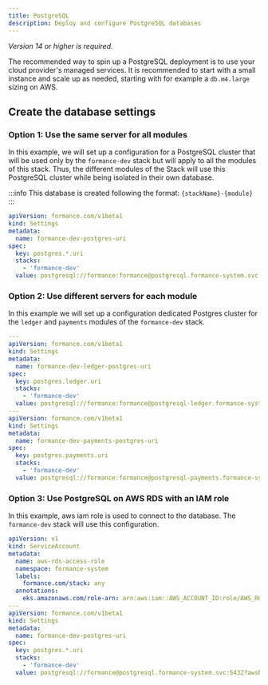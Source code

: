 ```yaml
---
title: PostgreSQL
description: Deploy and configure PostgreSQL databases
---
```


_Version 14 or higher is required._

The recommended way to spin up a PostgreSQL deployment is to use your cloud provider's managed services. It is recommended to start with a small instance and scale up as needed, starting with for example a `db.m4.large` sizing on AWS.


## Create the database settings

### Option 1: Use the same server for all modules

In this example, we will set up a configuration for a PostgreSQL cluster that will be used only by the `formance-dev` stack but will apply to all the modules of this stack.
Thus, the different modules of the Stack will use this PostgreSQL cluster while being isolated in their own database.

:::info
This database is created following the format: `{stackName}-{module}`
:::

```yaml
apiVersion: formance.com/v1beta1
kind: Settings
metadata:
  name: formance-dev-postgres-uri
spec:
  key: postgres.*.uri
  stacks:
    - 'formance-dev'
  value: postgresql://formance:formance@postgresql.formance-system.svc:5432?disableSSLMode=true
```

### Option 2: Use different servers for each module

In this example we will set up a configuration dedicated Postgres cluster for the `ledger` and `payments` modules of the `formance-dev` stack.

```yaml
---
apiVersion: formance.com/v1beta1
kind: Settings
metadata:
  name: formance-dev-ledger-postgres-uri
spec:
  key: postgres.ledger.uri
  stacks:
    - 'formance-dev'
  value: postgresql://formance:formance@postgresql-ledger.formance-system.svc:5432?disableSSLMode=true
---
apiVersion: formance.com/v1beta1
kind: Settings
metadata:
  name: formance-dev-payments-postgres-uri
spec:
  key: postgres.payments.uri
  stacks:
    - 'formance-dev'
  value: postgresql://formance:formance@postgresql-payments.formance-system.svc:5432?disableSSLMode=true
```

### Option 3: Use PostgreSQL on AWS RDS with an IAM role

In this example, aws iam role is used to connect to the database. The `formance-dev` stack will use this configuration.

```yaml
apiVersion: v1
kind: ServiceAccount
metadata:
  name: aws-rds-access-role
  namespace: formance-system
  labels:
    formance.com/stack: any
  annotations:
    eks.amazonaws.com/role-arn: arn:aws:iam::AWS_ACCOUNT_ID:role/AWS_ROLE_NAME
---
apiVersion: formance.com/v1beta1
kind: Settings
metadata:
  name: formance-dev-postgres-uri
spec:
  key: postgres.*.uri
  stacks:
    - 'formance-dev'
  value: postgresql://formance@postgresql.formance-system.svc:5432?awsRole=aws-rds-access-role
 ```
 